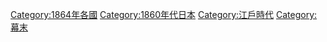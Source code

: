 {{Portal|日本}}
{{Year category}}
{{Year by category
|m=1
|c=8
|d=6
|y=4
|cat=日本
|sortkey=Japan
|parent=19世纪各年日本
|subcat=1864年各國
}}
{{Commons category|1864 in Japan}}


[[Category:1864年各國|Category:1864年各國]]
[[Category:1860年代日本|Category:1860年代日本]]
[[Category:江戶時代|Category:江戶時代]]
[[Category:幕末|Category:幕末]]